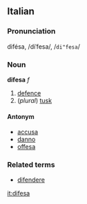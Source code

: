 ==Italian==
===Pronunciation===
difésa, /diˈfesa/, /<tt>di"fesa</tt>/
===Noun===
'''difesa''' ''f''

# [[defence]]
# (''plural'') [[tusk]]

====Antonym====
*[[accusa]]
*[[danno]]
*[[offesa]]

===Related terms===
*[[difendere]]

[[it:difesa]]